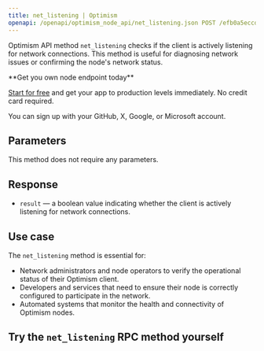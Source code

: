 ---
title: net_listening | Optimism
openapi: /openapi/optimism_node_api/net_listening.json POST /efb0a5eccd2caa5135eb54eba6f7f300
---

Optimism API method `net_listening` checks if the client is actively listening for network connections. This method is useful for diagnosing network issues or confirming the node's network status.

<Check>
**Get you own node endpoint today**

[Start for free](https://console.chainstack.com/) and get your app to production levels immediately. No credit card required.

You can sign up with your GitHub, X, Google, or Microsoft account.
</Check>


## Parameters

This method does not require any parameters.

## Response

* `result` — a boolean value indicating whether the client is actively listening for network connections.

## Use case

The `net_listening` method is essential for:

* Network administrators and node operators to verify the operational status of their Optimism client.
* Developers and services that need to ensure their node is correctly configured to participate in the network.
* Automated systems that monitor the health and connectivity of Optimism nodes.

## Try the `net_listening` RPC method yourself